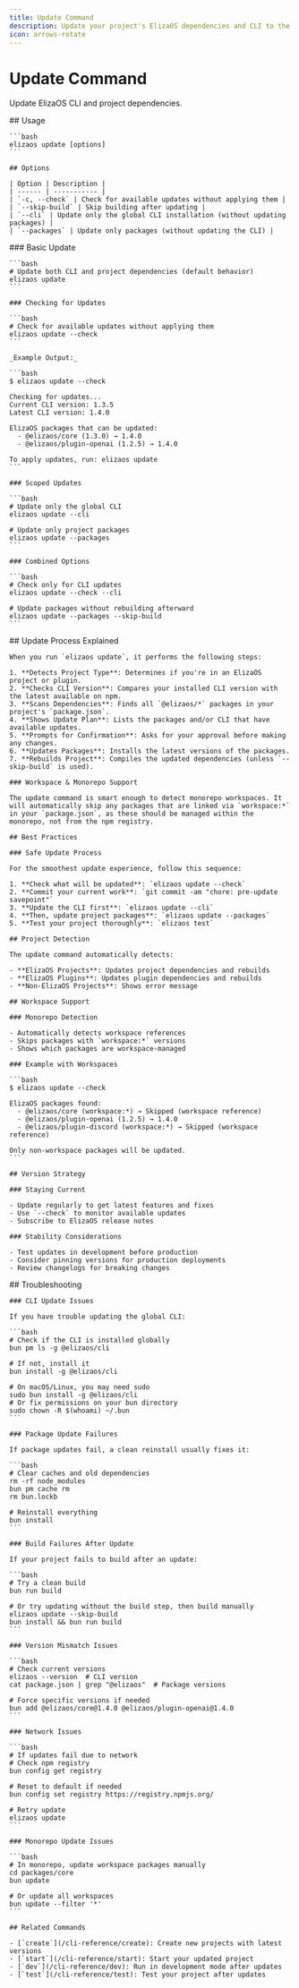 ```yaml
---
title: Update Command
description: Update your project's ElizaOS dependencies and CLI to the latest published versions
icon: arrows-rotate
---
```


# Update Command

Update ElizaOS CLI and project dependencies.

<Tabs>
  <Tab title="Overview">
    ## Usage

    ```bash
    elizaos update [options]
    ```

    ## Options

    | Option | Description |
    | ------ | ----------- |
    | `-c, --check` | Check for available updates without applying them |
    | `--skip-build` | Skip building after updating |
    | `--cli` | Update only the global CLI installation (without updating packages) |
    | `--packages` | Update only packages (without updating the CLI) |
  </Tab>

  <Tab title="Examples">
    ### Basic Update

    ```bash
    # Update both CLI and project dependencies (default behavior)
    elizaos update
    ```

    ### Checking for Updates

    ```bash
    # Check for available updates without applying them
    elizaos update --check
    ```

    _Example Output:_

    ```bash
    $ elizaos update --check

    Checking for updates...
    Current CLI version: 1.3.5
    Latest CLI version: 1.4.0

    ElizaOS packages that can be updated:
      - @elizaos/core (1.3.0) → 1.4.0
      - @elizaos/plugin-openai (1.2.5) → 1.4.0

    To apply updates, run: elizaos update
    ```

    ### Scoped Updates

    ```bash
    # Update only the global CLI
    elizaos update --cli

    # Update only project packages
    elizaos update --packages
    ```

    ### Combined Options

    ```bash
    # Check only for CLI updates
    elizaos update --check --cli

    # Update packages without rebuilding afterward
    elizaos update --packages --skip-build
    ```
  </Tab>

  <Tab title="How It Works">
    ## Update Process Explained

    When you run `elizaos update`, it performs the following steps:

    1. **Detects Project Type**: Determines if you're in an ElizaOS project or plugin.
    2. **Checks CLI Version**: Compares your installed CLI version with the latest available on npm.
    3. **Scans Dependencies**: Finds all `@elizaos/*` packages in your project's `package.json`.
    4. **Shows Update Plan**: Lists the packages and/or CLI that have available updates.
    5. **Prompts for Confirmation**: Asks for your approval before making any changes.
    6. **Updates Packages**: Installs the latest versions of the packages.
    7. **Rebuilds Project**: Compiles the updated dependencies (unless `--skip-build` is used).

    ### Workspace & Monorepo Support

    The update command is smart enough to detect monorepo workspaces. It will automatically skip any packages that are linked via `workspace:*` in your `package.json`, as these should be managed within the monorepo, not from the npm registry.

    ## Best Practices

    ### Safe Update Process

    For the smoothest update experience, follow this sequence:

    1. **Check what will be updated**: `elizaos update --check`
    2. **Commit your current work**: `git commit -am "chore: pre-update savepoint"`
    3. **Update the CLI first**: `elizaos update --cli`
    4. **Then, update project packages**: `elizaos update --packages`
    5. **Test your project thoroughly**: `elizaos test`

    ## Project Detection

    The update command automatically detects:

    - **ElizaOS Projects**: Updates project dependencies and rebuilds
    - **ElizaOS Plugins**: Updates plugin dependencies and rebuilds
    - **Non-ElizaOS Projects**: Shows error message

    ## Workspace Support

    ### Monorepo Detection

    - Automatically detects workspace references
    - Skips packages with `workspace:*` versions
    - Shows which packages are workspace-managed

    ### Example with Workspaces

    ```bash
    $ elizaos update --check

    ElizaOS packages found:
      - @elizaos/core (workspace:*) → Skipped (workspace reference)
      - @elizaos/plugin-openai (1.2.5) → 1.4.0
      - @elizaos/plugin-discord (workspace:*) → Skipped (workspace reference)

    Only non-workspace packages will be updated.
    ```

    ## Version Strategy

    ### Staying Current

    - Update regularly to get latest features and fixes
    - Use `--check` to monitor available updates
    - Subscribe to ElizaOS release notes

    ### Stability Considerations

    - Test updates in development before production
    - Consider pinning versions for production deployments
    - Review changelogs for breaking changes
  </Tab>

  <Tab title="Troubleshooting">
    ## Troubleshooting

    ### CLI Update Issues

    If you have trouble updating the global CLI:

    ```bash
    # Check if the CLI is installed globally
    bun pm ls -g @elizaos/cli

    # If not, install it
    bun install -g @elizaos/cli

    # On macOS/Linux, you may need sudo
    sudo bun install -g @elizaos/cli
    # Or fix permissions on your bun directory
    sudo chown -R $(whoami) ~/.bun
    ```

    ### Package Update Failures

    If package updates fail, a clean reinstall usually fixes it:

    ```bash
    # Clear caches and old dependencies
    rm -rf node_modules
    bun pm cache rm
    rm bun.lockb

    # Reinstall everything
    bun install
    ```

    ### Build Failures After Update

    If your project fails to build after an update:

    ```bash
    # Try a clean build
    bun run build

    # Or try updating without the build step, then build manually
    elizaos update --skip-build
    bun install && bun run build
    ```

    ### Version Mismatch Issues

    ```bash
    # Check current versions
    elizaos --version  # CLI version
    cat package.json | grep "@elizaos"  # Package versions

    # Force specific versions if needed
    bun add @elizaos/core@1.4.0 @elizaos/plugin-openai@1.4.0
    ```

    ### Network Issues

    ```bash
    # If updates fail due to network
    # Check npm registry
    bun config get registry

    # Reset to default if needed
    bun config set registry https://registry.npmjs.org/

    # Retry update
    elizaos update
    ```

    ### Monorepo Update Issues

    ```bash
    # In monorepo, update workspace packages manually
    cd packages/core
    bun update

    # Or update all workspaces
    bun update --filter '*'
    ```

    ## Related Commands

    - [`create`](/cli-reference/create): Create new projects with latest versions
    - [`start`](/cli-reference/start): Start your updated project
    - [`dev`](/cli-reference/dev): Run in development mode after updates
    - [`test`](/cli-reference/test): Test your project after updates
  </Tab>
</Tabs>